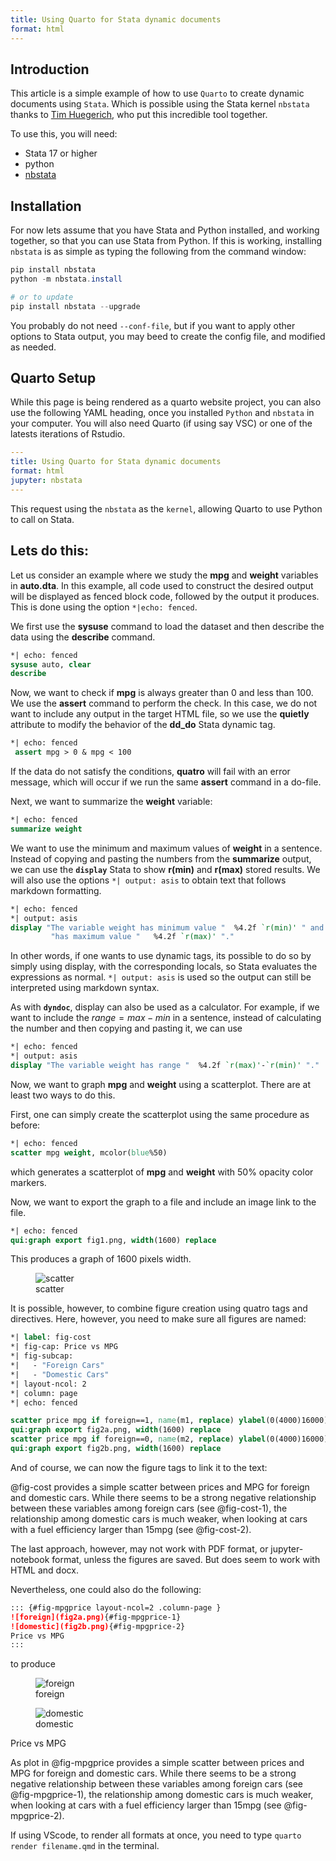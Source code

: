 ```yaml
---
title: Using Quarto for Stata dynamic documents
format: html
---
```


## Introduction

This article is a simple example of how to use `Quarto` to create dynamic documents using `Stata`. Which is possible using the Stata kernel `nbstata` thanks to [Tim Huegerich](https://github.com/hugetim), who put this incredible tool together.

To use this, you will need:

-   Stata 17 or higher
-   python
-   [nbstata](https://github.com/hugetim/nbstata)

## Installation

For now lets assume that you have Stata and Python installed, and working together, so that you can use Stata from Python. If this is working, installing `nbstata` is as simple as typing the following from the command window:

``` powershell
pip install nbstata
python -m nbstata.install 

# or to update 
pip install nbstata --upgrade
```

You probably do not need `--conf-file`, but if you want to apply other options to Stata output, you may beed to create the config file, and modified as needed.

## Quarto Setup

While this page is being rendered as a quarto website project, you can also use the following YAML heading, once you installed `Python` and `nbstata` in your computer. You will also need Quarto (if using say VSC) or one of the latests iterations of Rstudio.

``` yaml
---
title: Using Quarto for Stata dynamic documents
format: html
jupyter: nbstata
---
```

This request using the `nbstata` as the `kernel`, allowing Quarto to use Python to call on Stata.

## Lets do this:

Let us consider an example where we study the **mpg** and **weight** variables in **auto.dta**. In this example, all code used to construct the desired output will be displayed as fenced block code, followed by the output it produces. This is done using the option `*|echo: fenced`.

We first use the **sysuse** command to load the dataset and then describe the data using the **describe** command.

```stata
*| echo: fenced
sysuse auto, clear
describe
```

Now, we want to check if **mpg** is always greater than 0 and less than 100. We use the **assert** command to perform the check. In this case, we do not want to include any output in the target HTML file, so we use the **quietly** attribute to modify the behavior of the **dd_do** Stata dynamic tag.

```stata
*| echo: fenced
 assert mpg > 0 & mpg < 100
```

If the data do not satisfy the conditions, **quatro** will fail with an error message, which will occur if we run the same **assert** command in a do-file.

Next, we want to summarize the **weight** variable:

```stata
*| echo: fenced
summarize weight
```

We want to use the minimum and maximum values of **weight** in a sentence. Instead of copying and pasting the numbers from the **summarize** output, we can use the **`display`** Stata to show **r(min)** and **r(max)** stored results. We will also use the options `*| output: asis` to obtain text that follows markdown formatting.

```stata
*| echo: fenced
*| output: asis
display "The variable weight has minimum value "  %4.2f `r(min)' " and " ///
         "has maximum value "   %4.2f `r(max)' "."
```

In other words, if one wants to use dynamic tags, its possible to do so by simply using display, with the corresponding locals, so Stata evaluates the expressions as normal. `*| output: asis` is used so the output can still be interpreted using markdown syntax.

As with **`dyndoc`**, display can also be used as a calculator. For example, if we want to include the $range = max - min$ in a sentence, instead of calculating the number and then copying and pasting it, we can use

```stata
*| echo: fenced
*| output: asis
display "The variable weight has range "  %4.2f `r(max)'-`r(min)' "."
```

Now, we want to graph **mpg** and **weight** using a scatterplot. There are at least two ways to do this.

First, one can simply create the scatterplot using the same procedure as before:

```stata
*| echo: fenced
scatter mpg weight, mcolor(blue%50)
```

which generates a scatterplot of **mpg** and **weight** with 50% opacity color markers.

Now, we want to export the graph to a file and include an image link to the file.

```stata
*| echo: fenced
qui:graph export fig1.png, width(1600) replace
```

This produces a graph of 1600 pixels width.

![scatter](fig1.png)

It is possible, however, to combine figure creation using quatro tags and directives. Here, however, you need to make sure all figures are named:

```stata
*| label: fig-cost
*| fig-cap: Price vs MPG
*| fig-subcap:
*|   - "Foreign Cars"
*|   - "Domestic Cars"
*| layout-ncol: 2
*| column: page  
*| echo: fenced

scatter price mpg if foreign==1, name(m1, replace) ylabel(0(4000)16000)
qui:graph export fig2a.png, width(1600) replace
scatter price mpg if foreign==0, name(m2, replace) ylabel(0(4000)16000)
qui:graph export fig2b.png, width(1600) replace
```

And of course, we can now the figure tags to link it to the text:

@fig-cost provides a simple scatter between prices and MPG for foreign and domestic cars. While there seems to be a strong negative relationship between these variables among foreign cars (see @fig-cost-1), the relationship among domestic cars is much weaker, when looking at cars with a fuel efficiency larger than 15mpg (see @fig-cost-2).

The last approach, however, may not work with PDF format, or jupyter-notebook format, unless the figures are saved. But does seem to work with HTML and docx.

Nevertheless, one could also do the following:

``` markdown
::: {#fig-mpgprice layout-ncol=2 .column-page }
![foreign](fig2a.png){#fig-mpgprice-1}
![domestic](fig2b.png){#fig-mpgprice-2}
Price vs MPG
:::
```

to produce

::: {#fig-mpgprice .column-page layout-ncol="2"}

![foreign](fig2a.png){#fig-mpgprice-1}

![domestic](fig2b.png){#fig-mpgprice-2}

Price vs MPG
:::

As plot in @fig-mpgprice provides a simple scatter between prices and MPG for foreign and domestic cars. While there seems to be a strong negative relationship between these variables among foreign cars (see @fig-mpgprice-1), the relationship among domestic cars is much weaker, when looking at cars with a fuel efficiency larger than 15mpg (see @fig-mpgprice-2).

If using VScode, to render all formats at once, you need to type `quarto render filename.qmd` in the terminal.